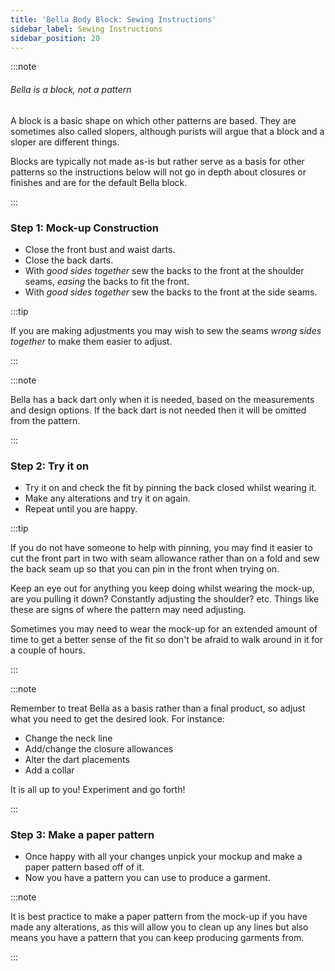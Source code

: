 ```yaml
---
title: 'Bella Body Block: Sewing Instructions'
sidebar_label: Sewing Instructions
sidebar_position: 20
---
```


:::note

###### Bella is a block, not a pattern

A block is a basic shape on which other patterns are based.
They are sometimes also called slopers, although purists will argue
that a block and a sloper are different things.

Blocks are typically not made as-is but rather serve as a basis for other
patterns so the instructions below will not go in depth about closures or
finishes and are for the default Bella block.

:::

### Step 1: Mock-up Construction

- Close the front bust and waist darts.
- Close the back darts.
- With _good sides together_ sew the backs to the front at the shoulder seams, _easing_ the backs to fit the front.
- With _good sides together_ sew the backs to the front at the side seams.

:::tip

If you are making adjustments you may wish to sew the seams _wrong sides together_ to make them easier to adjust.

:::

:::note

Bella has a back dart only when it is needed, based on the measurements
and design options.
If the back dart is not needed then it will be omitted from the pattern.

:::

### Step 2: Try it on

- Try it on and check the fit by pinning the back closed whilst wearing it.
- Make any alterations and try it on again.
- Repeat until you are happy.

:::tip

If you do not have someone to help with pinning, you may find it easier to cut the front part in two with seam allowance rather than on a fold and sew the back seam up so that you can pin in the front when trying on.

Keep an eye out for anything you keep doing whilst wearing the mock-up, are you pulling it down? Constantly adjusting the shoulder? etc. Things like these are signs of where the pattern may need adjusting.

Sometimes you may need to wear the mock-up for an extended amount of time to get a better sense of the fit so don't be afraid to walk around in it for a couple of hours.

:::

:::note

Remember to treat Bella as a basis rather than a final product, so adjust what you need to get the desired look.
For instance:

- Change the neck line
- Add/change the closure allowances
- Alter the dart placements
- Add a collar

It is all up to you! Experiment and go forth!

:::

### Step 3: Make a paper pattern

- Once happy with all your changes unpick your mockup and make a paper pattern based off of it.
- Now you have a pattern you can use to produce a garment.

:::note

It is best practice to make a paper pattern from the mock-up if you have made any alterations, as this will allow you to clean up any lines but also means you have a pattern that you can keep producing garments from.

:::
